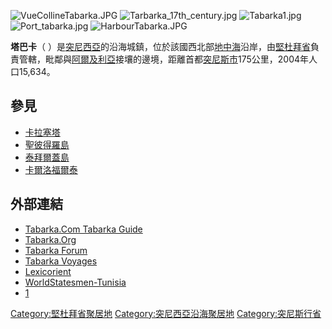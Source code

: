 [[Image:VueCollineTabarka.JPG|right]]
[[Image:Tarbarka_17th_century.jpg|thumb]]
[[Image:Tabarka1.jpg|thumb]]
[[Image:Port_tabarka.jpg|thumb]]
[[Image:HarbourTabarka.JPG|thumb]]

{{coord|36|57|16|N|8|45|29|E|display=title}}

'''塔巴卡'''（{{lang-ar|طبرقة}} ''{{audio|help=no|Tbar9a.wav|Ṭbarqa}}''）是[[突尼西亞|突尼西亞]]的沿海城鎮，位於該國西北部[[地中海|地中海]]沿岸，由[[堅杜拜省|堅杜拜省]]負責管轄，毗鄰與[[阿爾及利亞|阿爾及利亞]]接壤的邊境，距離首都[[突尼斯市|突尼斯市]]175公里，2004年人口15,634。

== 參見 ==
* [[卡拉塞塔|卡拉塞塔]]
* [[聖彼得羅島|聖彼得羅島]]
* [[泰拜爾蓋島|泰拜爾蓋島]]
* [[卡爾洛福爾泰|卡爾洛福爾泰]]

==外部連結==
{{commons category|Tabarka}}

* [http://www.tabarka.com/ Tabarka.Com  Tabarka Guide] {{Wayback|url=http://www.tabarka.com/ |date=20201205031746 }}
* [http://www.tabarka.org/ Tabarka.Org]
* [https://web.archive.org/web/20061207094857/http://www.forum.tabarka.org/ Tabarka Forum]
* [https://web.archive.org/web/20070103002533/http://www.voyages.tabarka.org/ Tabarka Voyages]
* [http://lexicorient.com/tunisia/tabarka.htm Lexicorient] {{Wayback|url=http://lexicorient.com/tunisia/tabarka.htm |date=20200106093217 }}
* [http://www.worldstatesmen.org/Tunisia.html#Tabarqa WorldStatesmen-Tunisia] {{WebCite|url=https://www.webcitation.org/65PLmhB0D?url=http://www.worldstatesmen.org/Tunisia.html#Tabarqa |date=20120212231750 |dateformat=iso }}
* [http://www.cwgc.org/search/cemetery_details.aspx?cemetery=2017400&mode=1] {{Wayback|url=http://www.cwgc.org/search/cemetery_details.aspx?cemetery=2017400&mode=1 |date=20110615092008 }}

{{DEFAULTSORT:Tabarka}}
[[Category:堅杜拜省聚居地|Category:堅杜拜省聚居地]]
[[Category:突尼西亞沿海聚居地|Category:突尼西亞沿海聚居地]]
[[Category:突尼斯行省|Category:突尼斯行省]]

{{Tunisia-geo-stub}}